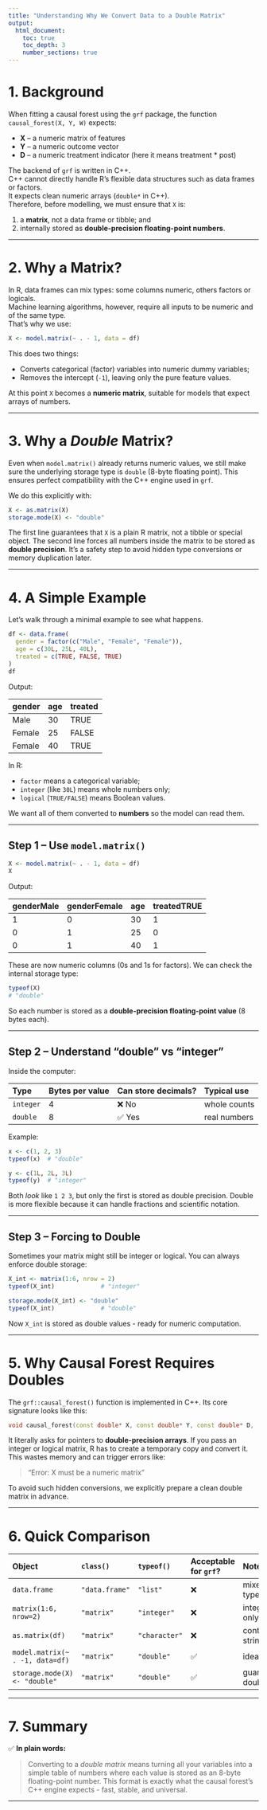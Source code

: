 ```yaml
---
title: "Understanding Why We Convert Data to a Double Matrix"
output:
  html_document:
    toc: true
    toc_depth: 3
    number_sections: true
---
```


# 1. Background

When fitting a causal forest using the `grf` package, the function  
`causal_forest(X, Y, W)` expects:

- **X** – a numeric matrix of features  
- **Y** – a numeric outcome vector  
- **D** – a numeric treatment indicator (here it means treatment * post)

The backend of `grf` is written in C++.  
C++ cannot directly handle R’s flexible data structures such as data frames or factors.  
It expects clean numeric arrays (`double*` in C++).  
Therefore, before modelling, we must ensure that `X` is:

1. a **matrix**, not a data frame or tibble; and  
2. internally stored as **double-precision floating-point numbers**.

---

# 2. Why a Matrix?

In R, data frames can mix types: some columns numeric, others factors or logicals.  
Machine learning algorithms, however, require all inputs to be numeric and of the same type.  
That’s why we use:

```r
X <- model.matrix(~ . - 1, data = df)
```

This does two things:

* Converts categorical (factor) variables into numeric dummy variables;
* Removes the intercept (`-1`), leaving only the pure feature values.

At this point `X` becomes a **numeric matrix**, suitable for models that expect arrays of numbers.

---

# 3. Why a *Double* Matrix?

Even when `model.matrix()` already returns numeric values,
we still make sure the underlying storage type is `double` (8-byte floating point).
This ensures perfect compatibility with the C++ engine used in `grf`.

We do this explicitly with:

```r
X <- as.matrix(X)
storage.mode(X) <- "double"
```

The first line guarantees that `X` is a plain R matrix, not a tibble or special object.
The second line forces all numbers inside the matrix to be stored as **double precision**.
It’s a safety step to avoid hidden type conversions or memory duplication later.

---

# 4. A Simple Example

Let’s walk through a minimal example to see what happens.

```r
df <- data.frame(
  gender = factor(c("Male", "Female", "Female")),
  age = c(30L, 25L, 40L),
  treated = c(TRUE, FALSE, TRUE)
)
df
```

Output:

| gender | age | treated |
| :----- | :-- | :------ |
| Male   | 30  | TRUE    |
| Female | 25  | FALSE   |
| Female | 40  | TRUE    |

In R:

* `factor` means a categorical variable;
* `integer` (like `30L`) means whole numbers only;
* `logical` (`TRUE/FALSE`) means Boolean values.

We want all of them converted to **numbers** so the model can read them.

---

## Step 1 – Use `model.matrix()`

```r
X <- model.matrix(~ . - 1, data = df)
X
```

Output:

| genderMale | genderFemale | age | treatedTRUE |
| :--------- | :----------- | :-- | :---------- |
| 1          | 0            | 30  | 1           |
| 0          | 1            | 25  | 0           |
| 0          | 1            | 40  | 1           |

These are now numeric columns (0s and 1s for factors).
We can check the internal storage type:

```r
typeof(X)
# "double"
```

So each number is stored as a **double-precision floating-point value** (8 bytes each).

---

## Step 2 – Understand “double” vs “integer”

Inside the computer:

| Type      | Bytes per value | Can store decimals? | Typical use  |
| :-------- | :-------------- | :------------------ | :----------- |
| `integer` | 4               | ❌ No                | whole counts |
| `double`  | 8               | ✅ Yes               | real numbers |

Example:

```r
x <- c(1, 2, 3)
typeof(x)  # "double"

y <- c(1L, 2L, 3L)
typeof(y)  # "integer"
```

Both *look* like `1 2 3`, but only the first is stored as double precision.
Double is more flexible because it can handle fractions and scientific notation.

---

## Step 3 – Forcing to Double

Sometimes your matrix might still be integer or logical.
You can always enforce double storage:

```r
X_int <- matrix(1:6, nrow = 2)
typeof(X_int)             # "integer"

storage.mode(X_int) <- "double"
typeof(X_int)             # "double"
```

Now `X_int` is stored as double values - ready for numeric computation.

---

# 5. Why Causal Forest Requires Doubles

The `grf::causal_forest()` function is implemented in C++.
Its core signature looks like this:

```cpp
void causal_forest(const double* X, const double* Y, const double* D, ...);
```

It literally asks for pointers to **double-precision arrays**.
If you pass an integer or logical matrix, R has to create a temporary copy and convert it.
This wastes memory and can trigger errors like:

> “Error: X must be a numeric matrix”

To avoid such hidden conversions, we explicitly prepare a clean double matrix in advance.

---

# 6. Quick Comparison

| Object                          | `class()`      | `typeof()`    | Acceptable for `grf`? | Note              |
| :------------------------------ | :------------- | :------------ | :-------------------- | :---------------- |
| `data.frame`                    | `"data.frame"` | `"list"`      | ❌                     | mixed types       |
| `matrix(1:6, nrow=2)`           | `"matrix"`     | `"integer"`   | ❌                     | integer only      |
| `as.matrix(df)`                 | `"matrix"`     | `"character"` | ❌                     | contains strings  |
| `model.matrix(~ . -1, data=df)` | `"matrix"`     | `"double"`    | ✅                     | ideal input       |
| `storage.mode(X) <- "double"`   | `"matrix"`     | `"double"`    | ✅                     | guaranteed double |

---

# 7. Summary

✅ **In plain words:**

> Converting to a *double matrix* means turning all your variables into a simple table of numbers where each value is stored as an 8-byte floating-point number.
> This format is exactly what the causal forest’s C++ engine expects - fast, stable, and universal.

---